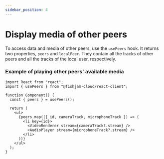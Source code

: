 ```yaml
---
sidebar_position: 4
---
```


# Display media of other peers

To access data and media of other peers, use the `usePeers` hook.
It returns two properties, `peers` and `localPeer`.
They contain all the tracks of other peers and all the tracks of the local user, respectively.

### Example of playing other peers' available media

```tsx
import React from "react";
import { usePeers } from "@fishjam-cloud/react-client";

function Component() {
  const { peers } = usePeers();

  return (
    <ul>
      {peers.map(({ id, cameraTrack, microphoneTrack }) => (
        <li key={id}>
          <VideoRenderer stream={cameraTrack?.stream} />
          <AudioPlayer stream={microphoneTrack?.stream} />
        </li>
      ))}
    </ul>
  );
}
```
